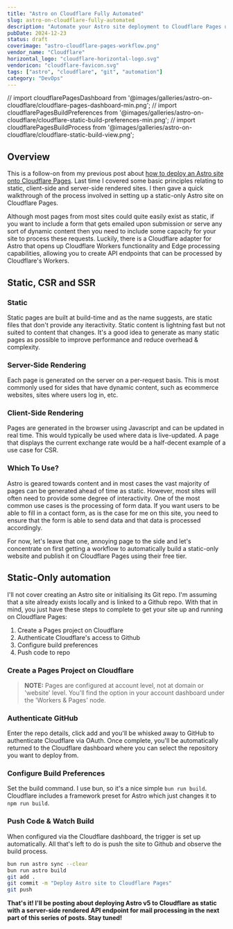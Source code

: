 ```yaml
---
title: "Astro on Cloudflare Fully Automated"
slug: astro-on-cloudflare-fully-automated
description: "Automate your Astro site deployment to Cloudflare Pages using Git workflow automation"
pubDate: 2024-12-23
status: draft
coverimage: "astro-cloudflare-pages-workflow.png"
vendor_name: "Cloudflare"
horizontal_logo: "cloudflare-horizontal-logo.svg"
vendoricon: "cloudflare-favicon.svg"
tags: ["astro", "cloudflare", "git", "automation"]
category: "DevOps"
---
```


// import cloudflarePagesDashboard from '@images/galleries/astro-on-cloudflare/cloudflare-pages-dashboard-min.png'; 
// import cloudflarePagesBuildPreferences from '@images/galleries/astro-on-cloudflare/cloudflare-static-build-preferences-min.png'; 
// import cloudflarePagesBuildProcess from '@images/galleries/astro-on-cloudflare/cloudflare-static-build-view.png';

## Overview

This is a follow-on from my previous post about [how to deploy an Astro site onto Cloudflare Pages](/blog/astro-on-cloudflare-fully-automated). Last time I covered some basic principles relating to static, client-side and server-side rendered sites. I then gave a quick walkthrough of the process involved in setting up a static-only Astro site on Cloudflare Pages.

Although most pages from most sites could quite easily exist as static, if you want to include a form that gets emailed upon submission or serve any sort of dynamic content then you need to include some capacity for your site to process these requests. Luckily, there is a Cloudflare adapter for Astro that opens up Cloudflare Workers functionality and Edge processing capabilities, allowing you to create API endpoints that can be processed by Cloudflare's Workers.

## Static, CSR and SSR

### Static

Static pages are built at build-time and as the name suggests, are static files that don't provide any iteractivity. Static content is lightning fast but not suited to content that changes. It's a good idea to generate as many static pages as possible to improve performance and reduce overhead & complexity.

### Server-Side Rendering

Each page is generated on the server on a per-request basis. This is most commonly used for sides that have dynamic content, such as ecommerce websites, sites where users log in, etc.

### Client-Side Rendering

Pages are generated in the browser using Javascript and can be updated in real time. This would typically be used where data is live-updated. A page that displays the current exchange rate would be a half-decent example of a use case for CSR.

### Which To Use?

Astro is geared towards content and in most cases the vast majority of pages can be generated ahead of time as static. However, most sites will often need to provide some degree of interactivity. One of the most common use cases is the processing of form data. If you want users to be able to fill in a contact form, as is the case for me on this site, you need to ensure that the form is able to send data and that data is processed accordingly.

For now, let's leave that one, annoying page to the side and let's concentrate on first getting a workflow to automatically build a static-only website and publish it on Cloudflare Pages using their free tier.

## Static-Only automation

I'll not cover creating an Astro site or initialising its Git repo. I'm assuming that a site already exists locally and is linked to a Github repo. With that in mind, you just have these steps to complete to get your site up and running on Cloudflare Pages:

1. Create a Pages project on Cloudflare
2. Authenticate Cloudflare's access to Github
3. Configure build preferences
4. Push code to repo

### Create a Pages Project on Cloudflare

> **NOTE:** Pages are configured at account level, not at domain or 'website' level. You'll find the option in your account dashboard under the 'Workers & Pages' node.

<div class="not-prose">
<LightBox src={cloudflarePagesDashboard}
  alt="Cloudflare Pages"
  width={300}
  class="my-4"
  caption="Cloudflare Pages dashboard showing the Workers & Pages section"
/>
</div>

### Authenticate GitHub

Enter the repo details, click add and you'll be whisked away to GitHub to authenticate Cloudflare via OAuth. Once complete, you'll be automatically returned to the Cloudflare dashboard where you can select the repository you want to deploy from.

### Configure Build Preferences

Set the build command. I use bun, so it's a nice simple `bun run build`. Cloudflare includes a framework preset for Astro which just changes it to `npm run build`.

<div class="not-prose">
<LightBox src={cloudflarePagesBuildPreferences}
  alt="Cloudflare build preferences"
  width={300}
  class="my-4"
  caption="Build preferences"
/>
</div>

### Push Code &amp; Watch Build

When configured via the Cloudflare dashboard, the trigger is set up automatically. All that's left to do is push the site to Github and observe the build process.

```bash caption="Push Astro code to repository"
bun run astro sync --clear
bun run astro build
git add .
git commit -m "Deploy Astro site to Cloudflare Pages"
git push
```

<div class="not-prose">
<LightBox src={cloudflarePagesBuildProcess}
  alt="Cloudflare build process"
  width={300}
  class="my-4"
  caption="Watch the build process"
/>
</div>

**That's it! I'll be posting about deploying Astro v5 to Cloudflare as static with a server-side rendered API endpoint for mail processing in the next part of this series of posts. Stay tuned!**